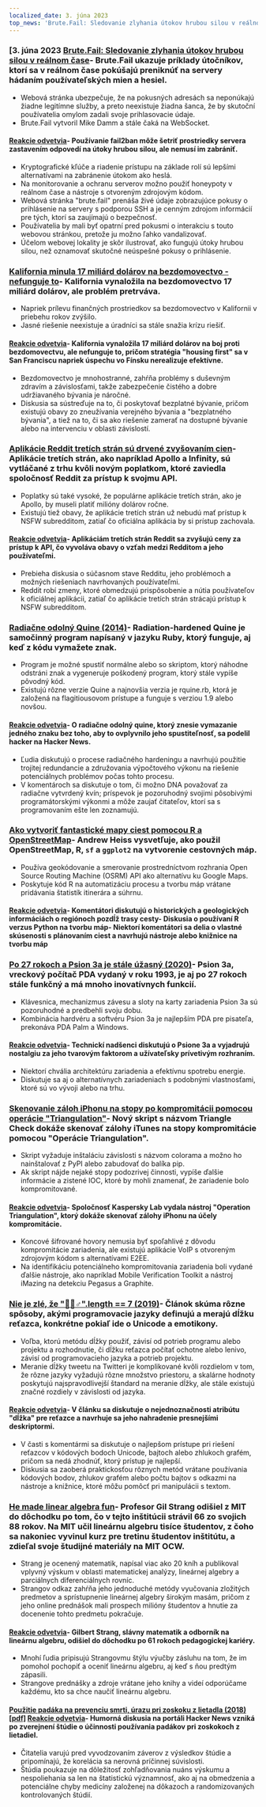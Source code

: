 ```yaml
---
localized_date: 3. júna 2023
top_news: 'Brute.Fail: Sledovanie zlyhania útokov hrubou silou v reálnom čase'
---
```




<CallToAction />

<Steps>

### [3. júna 2023 [Brute.Fail: Sledovanie zlyhania útokov hrubou silou v reálnom čase](https://brute.fail/)- Brute.Fail ukazuje príklady útočníkov, ktorí sa v reálnom čase pokúšajú preniknúť na servery hádaním používateľských mien a hesiel.

- Webová stránka ubezpečuje, že na pokusných adresách sa neponúkajú žiadne legitímne služby, a preto neexistuje žiadna šanca, že by skutoční používatelia omylom zadali svoje prihlasovacie údaje.
- Brute.Fail vytvoril Mike Damm a stále čaká na WebSocket.

#### [Reakcie odvetvia](http://news.ycombinator.com/item?id=36169954)- Používanie fail2ban môže šetriť prostriedky servera zastavením odpovedí na útoky hrubou silou, ale nemusí im zabrániť.

- Kryptografické kľúče a riadenie prístupu na základe rolí sú lepšími alternatívami na zabránenie útokom ako heslá.
- Na monitorovanie a ochranu serverov možno použiť honeypoty v reálnom čase a nástroje s otvoreným zdrojovým kódom.
- Webová stránka "brute.fail" prenáša živé údaje zobrazujúce pokusy o prihlásenie na servery s podporou SSH a je cenným zdrojom informácií pre tých, ktorí sa zaujímajú o bezpečnosť.
- Používatelia by mali byť opatrní pred pokusmi o interakciu s touto webovou stránkou, pretože ju možno ľahko vandalizovať.
- Účelom webovej lokality je skôr ilustrovať, ako fungujú útoky hrubou silou, než oznamovať skutočné neúspešné pokusy o prihlásenie.

### [Kalifornia minula 17 miliárd dolárov na bezdomovectvo - nefunguje to](https://www.wsj.com/articles/california-homeless-population-oakland-wood-street-encampment-78d42cc3)- Kalifornia vynaložila na bezdomovectvo 17 miliárd dolárov, ale problém pretrváva.

- Napriek prílevu finančných prostriedkov sa bezdomovectvo v Kalifornii v priebehu rokov zvýšilo.
- Jasné riešenie neexistuje a úradníci sa stále snažia krízu riešiť.

#### [Reakcie odvetvia](http://news.ycombinator.com/item?id=36162154)- Kalifornia vynaložila 17 miliárd dolárov na boj proti bezdomovectvu, ale nefunguje to, pričom stratégia "housing first" sa v San Franciscu napriek úspechu vo Fínsku nerealizuje efektívne.

- Bezdomovectvo je mnohostranné, zahŕňa problémy s duševným zdravím a závislosťami, takže zabezpečenie čistého a dobre udržiavaného bývania je náročné.
- Diskusia sa sústreďuje na to, či poskytovať bezplatné bývanie, pričom existujú obavy zo zneužívania verejného bývania a "bezplatného bývania", a tiež na to, či sa ako riešenie zamerať na dostupné bývanie alebo na intervenciu v oblasti závislostí.

### [Aplikácie Reddit tretích strán sú drvené zvyšovaním cien](https://kotaku.com/reddit-third-party-3rd-apps-pricing-crush-ios-android-1850493992)- Aplikácie tretích strán, ako napríklad Apollo a Infinity, sú vytláčané z trhu kvôli novým poplatkom, ktoré zaviedla spoločnosť Reddit za prístup k svojmu API.

- Poplatky sú také vysoké, že populárne aplikácie tretích strán, ako je Apollo, by museli platiť milióny dolárov ročne.
- Existujú tiež obavy, že aplikácie tretích strán už nebudú mať prístup k NSFW subredditom, zatiaľ čo oficiálna aplikácia by si prístup zachovala.

#### [Reakcie odvetvia](http://news.ycombinator.com/item?id=36162235)- Aplikáciám tretích strán Reddit sa zvyšujú ceny za prístup k API, čo vyvoláva obavy o vzťah medzi Redditom a jeho používateľmi.

- Prebieha diskusia o súčasnom stave Redditu, jeho problémoch a možných riešeniach navrhovaných používateľmi.
- Reddit robí zmeny, ktoré obmedzujú prispôsobenie a nútia používateľov k oficiálnej aplikácii, zatiaľ čo aplikácie tretích strán strácajú prístup k NSFW subredditom.

### [Radiačne odolný Quine (2014)](https://github.com/mame/radiation-hardened-quine)- Radiation-hardened Quine je samočinný program napísaný v jazyku Ruby, ktorý funguje, aj keď z kódu vymažete znak.

- Program je možné spustiť normálne alebo so skriptom, ktorý náhodne odstráni znak a vygeneruje poškodený program, ktorý stále vypíše pôvodný kód.
- Existujú rôzne verzie Quine a najnovšia verzia je rquine.rb, ktorá je založená na flagitiousovom prístupe a funguje s verziou 1.9 alebo novšou.

#### [Reakcie odvetvia](http://news.ycombinator.com/item?id=36162164)- O radiačne odolný quine, ktorý znesie vymazanie jedného znaku bez toho, aby to ovplyvnilo jeho spustiteľnosť, sa podelil hacker na Hacker News.

- Ľudia diskutujú o procese radiačného hardeningu a navrhujú použitie trojitej redundancie a združovania výpočtového výkonu na riešenie potenciálnych problémov počas tohto procesu.
- V komentároch sa diskutuje o tom, či možno DNA považovať za radiačne vytvrdený kvín; príspevok je pozoruhodný svojimi pôsobivými programátorskými výkonmi a môže zaujať čitateľov, ktorí sa s programovaním ešte len zoznamujú.

### [Ako vytvoriť fantastické mapy ciest pomocou R a OpenStreetMap](https://www.andrewheiss.com/blog/2023/06/01/geocoding-routing-openstreetmap-r/)- Andrew Heiss vysvetľuje, ako použil OpenStreetMap, R, `sf` a `ggplot2` na vytvorenie cestovných máp.

- Používa geokódovanie a smerovanie prostredníctvom rozhrania Open Source Routing Machine (OSRM) API ako alternatívu ku Google Maps.
- Poskytuje kód R na automatizáciu procesu a tvorbu máp vrátane pridávania štatistík itinerára a súhrnu.

#### [Reakcie odvetvia](http://news.ycombinator.com/item?id=36159864)- Komentátori diskutujú o historických a geologických informáciách o regiónoch pozdĺž trasy cesty- Diskusia o používaní R verzus Python na tvorbu máp- Niektorí komentátori sa delia o vlastné skúsenosti s plánovaním ciest a navrhujú nástroje alebo knižnice na tvorbu máp

### [Po 27 rokoch a Psion 3a je stále úžasný (2020)](https://mcgst.com/2020/12/01/27-years-later-and-the-psion-3a-is-still-wonderful/)- Psion 3a, vreckový počítač PDA vydaný v roku 1993, je aj po 27 rokoch stále funkčný a má mnoho inovatívnych funkcií.

- Klávesnica, mechanizmus závesu a sloty na karty zariadenia Psion 3a sú pozoruhodné a predbehli svoju dobu.
- Kombinácia hardvéru a softvéru Psion 3a je najlepším PDA pre pisateľa, prekonáva PDA Palm a Windows.

#### [Reakcie odvetvia](http://news.ycombinator.com/item?id=36162265)- Technickí nadšenci diskutujú o Psione 3a a vyjadrujú nostalgiu za jeho tvarovým faktorom a užívateľsky prívetivým rozhraním.

- Niektorí chvália architektúru zariadenia a efektívnu spotrebu energie.
- Diskutuje sa aj o alternatívnych zariadeniach s podobnými vlastnosťami, ktoré sú vo vývoji alebo na trhu.

### [Skenovanie záloh iPhonu na stopy po kompromitácii pomocou operácie "Triangulation"](https://github.com/KasperskyLab/triangle_check)- Nový skript s názvom Triangle Check dokáže skenovať zálohy iTunes na stopy kompromitácie pomocou "Operácie Triangulation".

- Skript vyžaduje inštaláciu závislosti s názvom colorama a možno ho nainštalovať z PyPI alebo zabudovať do balíka pip.
- Ak skript nájde nejaké stopy podozrivej činnosti, vypíše ďalšie informácie a zistené IOC, ktoré by mohli znamenať, že zariadenie bolo kompromitované.

#### [Reakcie odvetvia](http://news.ycombinator.com/item?id=36164340)- Spoločnosť Kaspersky Lab vydala nástroj "Operation Triangulation", ktorý dokáže skenovať zálohy iPhonu na účely kompromitácie.

- Koncové šifrované hovory nemusia byť spoľahlivé z dôvodu kompromitácie zariadenia, ale existujú aplikácie VoIP s otvoreným zdrojovým kódom s alternatívami E2EE.
- Na identifikáciu potenciálneho kompromitovania zariadenia boli vydané ďalšie nástroje, ako napríklad Mobile Verification Toolkit a nástroj iMazing na detekciu Pegasus a Graphite.

### [Nie je zlé, že "🤦🏼♂".length == 7 (2019)](https://hsivonen.fi/string-length/)- Článok skúma rôzne spôsoby, akými programovacie jazyky definujú a merajú dĺžku reťazca, konkrétne pokiaľ ide o Unicode a emotikony.

- Voľba, ktorú metódu dĺžky použiť, závisí od potrieb programu alebo projektu a rozhodnutie, či dĺžku reťazca počítať ochotne alebo lenivo, závisí od programovacieho jazyka a potrieb projektu.
- Meranie dĺžky tweetu na Twitteri je komplikované kvôli rozdielom v tom, že rôzne jazyky vyžadujú rôzne množstvo priestoru, a skalárne hodnoty poskytujú najspravodlivejší štandard na meranie dĺžky, ale stále existujú značné rozdiely v závislosti od jazyka.

#### [Reakcie odvetvia](http://news.ycombinator.com/item?id=36159443)- V článku sa diskutuje o nejednoznačnosti atribútu "dĺžka" pre reťazce a navrhuje sa jeho nahradenie presnejšími deskriptormi.

- V časti s komentármi sa diskutuje o najlepšom prístupe pri riešení reťazcov v kódových bodoch Unicode, bajtoch alebo zhlukoch grafém, pričom sa nedá zhodnúť, ktorý prístup je najlepší.
- Diskusia sa zaoberá praktickosťou rôznych metód vrátane používania kódových bodov, zhlukov grafém alebo počtu bajtov s odkazmi na nástroje a knižnice, ktoré môžu pomôcť pri manipulácii s textom.

### [He made linear algebra fun](https://news.mit.edu/2023/gilbert-strang-made-linear-algebra-fun-0531)- Profesor Gil Strang odišiel z MIT do dôchodku po tom, čo v tejto inštitúcii strávil 66 zo svojich 88 rokov. Na MIT učil lineárnu algebru tisíce študentov, z čoho sa nakoniec vyvinul kurz pre tretinu študentov inštitútu, a zdieľal svoje študijné materiály na MIT OCW.

- Strang je ocenený matematik, napísal viac ako 20 kníh a publikoval vplyvný výskum v oblasti matematickej analýzy, lineárnej algebry a parciálnych diferenciálnych rovníc.
- Strangov odkaz zahŕňa jeho jednoduché metódy vyučovania zložitých predmetov a sprístupnenie lineárnej algebry širokým masám, pričom z jeho online prednášok mali prospech milióny študentov a hnutie za docenenie tohto predmetu pokračuje.

#### [Reakcie odvetvia](http://news.ycombinator.com/item?id=36168068)- Gilbert Strang, slávny matematik a odborník na lineárnu algebru, odišiel do dôchodku po 61 rokoch pedagogickej kariéry.

- Mnohí ľudia pripisujú Strangovmu štýlu výučby zásluhu na tom, že im pomohol pochopiť a oceniť lineárnu algebru, aj keď s ňou predtým zápasili.
- Strangove prednášky a zdroje vrátane jeho knihy a videí odporúčame každému, kto sa chce naučiť lineárnu algebru.

#### [Použitie padáka na prevenciu smrti, úrazu pri zoskoku z lietadla (2018) [pdf]](https://www.bmj.com/content/bmj/363/bmj.k5094.full.pdf) [Reakcie odvetvia](http://news.ycombinator.com/item?id=36161175)- Humorná diskusia na portáli Hacker News vzniká po zverejnení štúdie o účinnosti používania padákov pri zoskokoch z lietadiel.

- Čitatelia varujú pred vyvodzovaním záverov z výsledkov štúdie a pripomínajú, že korelácia sa nerovná príčinnej súvislosti.
- Štúdia poukazuje na dôležitosť zohľadňovania nuáns výskumu a nespoliehania sa len na štatistickú významnosť, ako aj na obmedzenia a potenciálne chyby medicíny založenej na dôkazoch a randomizovaných kontrolovaných štúdií.

</Steps>
